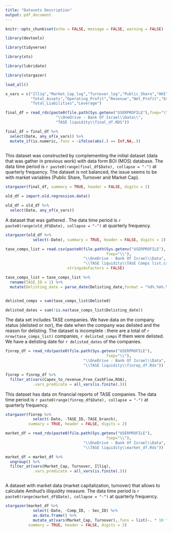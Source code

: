 ```yaml
---
title: "Datasets Description"
output: pdf_document
---
```



```r

knitr::opts_chunk$set(echo = FALSE, message = FALSE, warning = FALSE)

```


```r

library(devtools)

library(tidyverse)

library(xts)

library(lubridate)

library(stargazer)

load_all()

```


```r

x_vars = c("Illiq","Market_Cap_log","Turnover_log","Public_Share","HHI","IPO",
           "Total_Assets","Operating_Profit","Revenue","Net_Profit","Equity",
           "Total_Liabilities","Leverage")


```


\subsection{Current dataset}


```r

final_df = read_rds(paste0(file.path(Sys.getenv("USERPROFILE"),fsep="\\"),
                      "\\OneDrive - Bank Of Israel\\Data\\",
                      "TASE liquidity\\final_df.RDS"))

final_df = final_df %>% 
  select(Date, any_of(x_vars)) %>% 
  mutate_if(is.numeric,.funs = ~ifelse(abs(.) == Inf,NA,.))
 

```


This dataset was constructed by complementing the initial dataset (data that was gather in previous work) with data form BOI (MOS) database. The data time period is `r paste0(range(final_df$Date), collapse = "-")` at quarterly frequency. The dataset is not balanced, the issue seems to be with market variables (Public Share, Turnover and Market Cap).



```r

stargazer(final_df, summary = TRUE, header = FALSE, digits = 2)

```


\subsection{Old dataset}


```r

old_df = import.old.regression.data()

old_df = old_df %>% 
  select(Date, any_of(x_vars))


```


A dataset that was gathered . The data time period is `r paste0(range(old_df$Date), collapse = "-")` at quarterly frequency.

```r

stargazer(old_df %>% 
            select(-Date), summary = TRUE, header = FALSE, digits = 2)

```


\subsection{TASE companies list}

```r

tase_comps_list = read.csv(paste0(file.path(Sys.getenv("USERPROFILE"),
                                            fsep="\\"),
                                  "\\OneDrive - Bank Of Israel\\Data",
                                  "\\TASE liquidity\\TASE Comps list.csv"),
                           stringsAsFactors = FALSE)

tase_comps_list = tase_comps_list %>% 
  rename(TASE_ID = 1) %>% 
  mutate(Delisting_date = parse_date(Delisting_date,format = "%d%.%m%.%Y"))


delisted_comps = sum(tase_comps_list$Delisted)

delisted_dates = sum(!is.na(tase_comps_list$Delisting_date))

```

The data set includes  TASE companies. We have data on the company status (delisted or nor), the date when the company was delisted and the reason for delisting. The dataset is incomplete : there are a total of `r nrow(tase_comps_list)` companies, `r delisted_comps` if them were delisted. We have a delisting date for `r delisted_dates` of the companies.

\subsection{Financial reports}

```r

finrep_df = read_rds(paste0(file.path(Sys.getenv("USERPROFILE"),
                                            fsep="\\"),
                                  "\\OneDrive - Bank Of Israel\\Data",
                                  "\\TASE liquidity\\finrep_df.Rds"))

finrep = finrep_df %>% 
  filter_at(vars(Capex_to_revenue,Free_CashFlow,ROA),
            .vars_predicate = all_vars(is.finite(.)))


```

This dataset has data on financial reports of TASE companies. The data time period is `r paste0(range(finrep_df$Date), collapse = "-")` at quarterly frequency.

```r

stargazer(finrep %>% 
            select(-Date, -TASE_ID,-TASE_branch),
          summary = TRUE, header = FALSE, digits = 2)

```


\subsection{Market data}

```r

market_df = read_rds(paste0(file.path(Sys.getenv("USERPROFILE"),
                                            fsep="\\"),
                                  "\\OneDrive - Bank Of Israel\\Data",
                                  "\\TASE liquidity\\market_df.Rds"))

market_df = market_df %>%
  ungroup() %>% 
  filter_at(vars(Market_Cap, Turnover, Illiq),
            .vars_predicate = all_vars(is.finite(.)))



```

A dataset with market data (market capitalization, turnover) that allows to calculate Amihud's iiliquidity measure. The data time period is `r paste0(range(market_df$Date), collapse = "-")` at quarterly frequency.

```r

stargazer(market_df %>% 
            select(-Date, -Comp_ID, - Sec_ID) %>% 
            as.data.frame() %>% 
            mutate_at(vars(Market_Cap, Turnover),.funs = list(~. * 10 ^ (-3))),
          summary = TRUE, header = FALSE, digits = 2)

```


